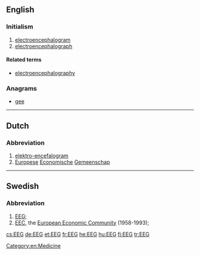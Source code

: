 ==English==

===Initialism===
{{head|en|initialism}}

# [[electroencephalogram]]
# [[electroencephalograph]]

====Related terms====
* [[electroencephalography]]

===Anagrams===
* [[gee#English|gee]]

[[Category:en:Medicine]]
----

==Dutch==
{{wikipedia|lang=nl}}

===Abbreviation===
{{head|nl|abbreviation}}
# [[elektro-encefalogram]]
# [[Europese]] [[economische|Economische]] [[gemeenschap|Gemeenschap]]

----

==Swedish==

===Abbreviation===
{{head|sv|abbreviation}}

# [[#English|EEG]]; {{abbreviation of|elektroencefalogram|lang=sv}}
# [[EEC]], the [[European Economic Community]] (1958-1993); {{abbreviation of|Europeiska ekonomiska gemenskapen|lang=sv}}

[[cs:EEG]]
[[de:EEG]]
[[et:EEG]]
[[fr:EEG]]
[[he:EEG]]
[[hu:EEG]]
[[fi:EEG]]
[[tr:EEG]]